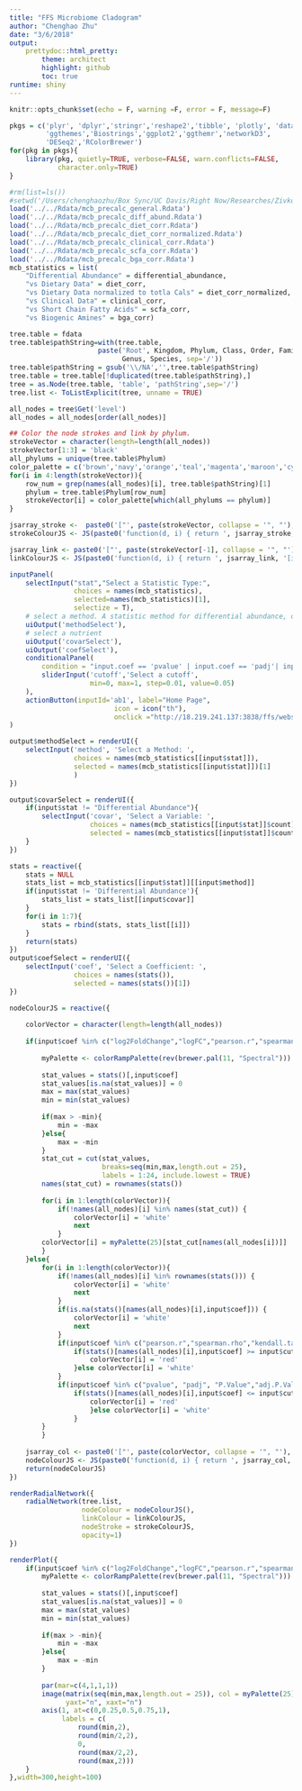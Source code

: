 ```yaml
---
title: "FFS Microbiome Cladogram"
author: "Chenghao Zhu"
date: "3/6/2018"
output:
    prettydoc::html_pretty:
        theme: architect
        highlight: github
        toc: true
runtime: shiny 
---
```


```r
knitr::opts_chunk$set(echo = F, warning =F, error = F, message=F)
```

```r
pkgs = c('plyr', 'dplyr','stringr','reshape2','tibble', 'plotly', 'data.tree',
         'ggthemes','Biostrings','ggplot2','ggthemr','networkD3',
         'DESeq2','RColorBrewer')
for(pkg in pkgs){
    library(pkg, quietly=TRUE, verbose=FALSE, warn.conflicts=FALSE, 
            character.only=TRUE)
}
```

```r
#rm(list=ls())
#setwd('/Users/chenghaozhu/Box Sync/UC Davis/Right Now/Researches/Zivkovic Lab/Fast Food Study/Data/between_assays_analysis/microbiome_and_metabolome')
load('../../Rdata/mcb_precalc_general.Rdata')
load('../../Rdata/mcb_precalc_diff_abund.Rdata')
load('../../Rdata/mcb_precalc_diet_corr.Rdata')
load('../../Rdata/mcb_precalc_diet_corr_normalized.Rdata')
load('../../Rdata/mcb_precalc_clinical_corr.Rdata')
load('../../Rdata/mcb_precalc_scfa_corr.Rdata')
load('../../Rdata/mcb_precalc_bga_corr.Rdata')
mcb_statistics = list(
    "Differential Abundance" = differential_abundance,
    "vs Dietary Data" = diet_corr, 
    "vs Dietary Data normalized to totla Cals" = diet_corr_normalized, 
    "vs Clinical Data" = clinical_corr,
    "vs Short Chain Fatty Acids" = scfa_corr,
    "vs Biogenic Amines" = bga_corr)
```

```r
tree.table = fdata
tree.table$pathString=with(tree.table, 
                      paste('Root', Kingdom, Phylum, Class, Order, Family, 
                            Genus, Species, sep='/'))
tree.table$pathString = gsub('\\/NA','',tree.table$pathString)
tree.table = tree.table[!duplicated(tree.table$pathString),]
tree = as.Node(tree.table, 'table', 'pathString',sep='/')
tree.list <- ToListExplicit(tree, unname = TRUE)

all_nodes = tree$Get('level')
all_nodes = all_nodes[order(all_nodes)]
```

```r
## Color the node strokes and link by phylum.
strokeVector = character(length=length(all_nodes))
strokeVector[1:3] = 'black'
all_phylums = unique(tree.table$Phylum)
color_palette = c('brown','navy','orange','teal','magenta','maroon','cyan','green','lime','blue')
for(i in 4:length(strokeVector)){
    row_num = grep(names(all_nodes)[i], tree.table$pathString)[1]
    phylum = tree.table$Phylum[row_num]
    strokeVector[i] = color_palette[which(all_phylums == phylum)]
}

jsarray_stroke <-  paste0('["', paste(strokeVector, collapse = '", "'), '"]')
strokeColourJS <- JS(paste0('function(d, i) { return ', jsarray_stroke, '[i]; }'))

jsarray_link <- paste0('["', paste(strokeVector[-1], collapse = '", "'), '"]')
linkColourJS <- JS(paste0('function(d, i) { return ', jsarray_link, '[i]; }'))
```


```r
inputPanel(
    selectInput("stat","Select a Statistic Type:",
                choices = names(mcb_statistics), 
                selected=names(mcb_statistics)[1], 
                selectize = T),
    # select a method. A statistic method for differential abundance, or a transform method for diet corr
    uiOutput('methodSelect'),
    # select a nutrient
    uiOutput('covarSelect'),
    uiOutput('coefSelect'),
    conditionalPanel(
        condition = "input.coef == 'pvalue' | input.coef == 'padj'| input.coef =='P.Value'| input.coef =='adj.P.Val'| input.coef =='pearson.pvalue'| input.coef == 'spearman.pvalue'| input.coef =='kendall.pvalue'",
        sliderInput('cutoff','Select a cutoff',
                    min=0, max=1, step=0.01, value=0.05)
    ),
    actionButton(inputId='ab1', label="Home Page", 
                          icon = icon("th"), 
                          onclick ="http://18.219.241.137:3838/ffs/website/_site/mcb.html")
)

```

```r
output$methodSelect = renderUI({
    selectInput('method', 'Select a Method: ',
                choices = names(mcb_statistics[[input$stat]]),
                selected = names(mcb_statistics[[input$stat]])[1]
                )
})

output$covarSelect = renderUI({
    if(input$stat != "Differential Abundance"){
        selectInput('covar', 'Select a Variable: ',
                    choices = names(mcb_statistics[[input$stat]]$count),
                    selected = names(mcb_statistics[[input$stat]]$count)[1])
    }
})

stats = reactive({
    stats = NULL
    stats_list = mcb_statistics[[input$stat]][[input$method]]
    if(input$stat != 'Differential Abundance'){
        stats_list = stats_list[[input$covar]]
    }
    for(i in 1:7){
        stats = rbind(stats, stats_list[[i]])
    }
    return(stats)
})
output$coefSelect = renderUI({
    selectInput('coef', 'Select a Coefficient: ',
                choices = names(stats()),
                selected = names(stats())[1])
})

nodeColourJS = reactive({
    
    colorVector = character(length=length(all_nodes))
    
    if(input$coef %in% c("log2FoldChange","logFC","pearson.r","spearman.rho","kendall.tau")){
        
        myPalette <- colorRampPalette(rev(brewer.pal(11, "Spectral")))
        
        stat_values = stats()[,input$coef]
        stat_values[is.na(stat_values)] = 0
        max = max(stat_values)
        min = min(stat_values)
        
        if(max > -min){
            min = -max
        }else{
            max = -min
        }
        stat_cut = cut(stat_values,
                       breaks=seq(min,max,length.out = 25),
                       labels = 1:24, include.lowest = TRUE)
        names(stat_cut) = rownames(stats())
        
        for(i in 1:length(colorVector)){
            if(!names(all_nodes)[i] %in% names(stat_cut)) {
                colorVector[i] = 'white'
                next
            }
        colorVector[i] = myPalette(25)[stat_cut[names(all_nodes[i])]]
        }
    }else{
        for(i in 1:length(colorVector)){
            if(!names(all_nodes)[i] %in% rownames(stats())) {
                colorVector[i] = 'white'
                next
            }
            if(is.na(stats()[names(all_nodes)[i],input$coef])) {
                colorVector[i] = 'white'
                next
            }
            if(input$coef %in% c("pearson.r","spearman.rho","kendall.tau")){
                if(stats()[names(all_nodes)[i],input$coef] >= input$cutoff){
                    colorVector[i] = 'red'
                }else colorVector[i] = 'white'
            }
            if(input$coef %in% c("pvalue", "padj", "P.Value","adj.P.Val",'pearson.pvalue', 'spearman.pvalue','kendall.pvalue')){
                if(stats()[names(all_nodes)[i],input$coef] <= input$cutoff){
                    colorVector[i] = 'red'
                    }else colorVector[i] = 'white'
                }
        }
        }
    
    jsarray_col <- paste0('["', paste(colorVector, collapse = '", "'), '"]')
    nodeColourJS <- JS(paste0('function(d, i) { return ', jsarray_col, '[i]; }'))
    return(nodeColourJS)
})
```

```r
renderRadialNetwork({
    radialNetwork(tree.list, 
                  nodeColour = nodeColourJS(), 
                  linkColour = linkColourJS, 
                  nodeStroke = strokeColourJS, 
                  opacity=1)
})

renderPlot({
    if(input$coef %in% c("log2FoldChange","logFC","pearson.r","spearman.rho","kendall.tau")){
        myPalette <- colorRampPalette(rev(brewer.pal(11, "Spectral")))
        
        stat_values = stats()[,input$coef]
        stat_values[is.na(stat_values)] = 0
        max = max(stat_values)
        min = min(stat_values)
        
        if(max > -min){
            min = -max
        }else{
            max = -min
        }
    
        par(mar=c(4,1,1,1))
        image(matrix(seq(min,max,length.out = 25)), col = myPalette(25), 
              yaxt="n", xaxt="n")
        axis(1, at=c(0,0.25,0.5,0.75,1),
             labels = c(
                 round(min,2),
                 round(min/2,2),
                 0,
                 round(max/2,2),
                 round(max,2)))
    }
},width=300,height=100)

```
